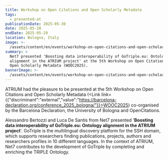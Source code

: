 ```yaml
---
title: Workshop on Open Citations and Open Scholarly Metadata
tags:
  - presented-at
publicationDate: 2025-05-30
date: 2025-05-28
endDate: 2025-05-29
location: Bologna, Italy
image: >-
  /assets/content/en/events/workshop-on-open-citations-and-open-scholarly-metadata/image.png
summary: >
  Net7 presented 'Boosting data interoperability of GoTriple.eu: Ontology
  alignment in the ATRIUM project' at the 5th Workshop on Open Citations and
  Open Scholarly Metadata (WOOC2025).
bannerImage: >-
  /assets/content/en/events/workshop-on-open-citations-and-open-scholarly-metadata/bannerImage.png
---
```

<Figure src="/assets/content/en/events/workshop-on-open-citations-and-open-scholarly-metadata/screenshot-2025-05-30-at-11.37.09.png" alignment="stretch">

</Figure>

ATRIUM had the pleasure to be presented at the 5th Workshop on Open Citations and Open Scholarly Metadata (<Link link={{"discriminant":"external","value":"https://barcelona-declaration.org/conference_2025_bologna/"}}>WOOC2025</Link>) co-organised by the Barcelona Declaration, the University of Bologna and OpenCitations.

Alessandro Bertozzi and Luca De Santis from Net7 presented '**Boosting data interoperability of GoTriple.eu: Ontology alignment in the ATRIUM project**'. GoTriple is the multilingual discovery platform for the SSH domain, which supports researchers finding publications, projects, authors and researchers profiles in 10 different languages. In the context of ATRIUM, Net7 contributes to the development of GoTriple by completing and enriching the TRIPLE Ontology. &#x20;
